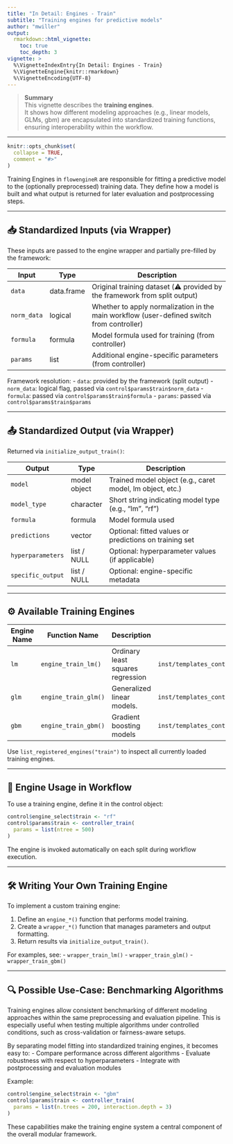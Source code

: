 ```yaml
---
title: "In Detail: Engines - Train"
subtitle: "Training engines for predictive models"
author: "mwiller"
output:
  rmarkdown::html_vignette:
    toc: true
    toc_depth: 3
vignette: >
  %\VignetteIndexEntry{In Detail: Engines - Train}
  %\VignetteEngine{knitr::rmarkdown}
  %\VignetteEncoding{UTF-8}
---
```


> **Summary**  
> This vignette describes the **training engines**.  
> It shows how different modeling approaches (e.g., linear models, GLMs, gbm) are encapsulated into standardized training functions, ensuring interoperability within the workflow.

---

```r
knitr::opts_chunk$set(
  collapse = TRUE,
  comment = "#>"
)
```

Training Engines in `flowengineR` are responsible for fitting a predictive model to the (optionally preprocessed) training data. They define how a model is built and what output is returned for later evaluation and postprocessing steps.

---

## 📥 Standardized Inputs (via Wrapper)
These inputs are passed to the engine wrapper and partially pre-filled by the framework:

| Input         | Type        | Description                                                                 |
|---------------|-------------|-----------------------------------------------------------------------------|
| `data`        | data.frame  | Original training dataset (⚠️ provided by the framework from split output) |
| `norm_data`   | logical     | Whether to apply normalization in the main workflow (user-defined switch from controller)  |
| `formula`     | formula     | Model formula used for training (from controller)                    |
| `params`      | list        | Additional engine-specific parameters (from controller)                   |

Framework resolution:
- `data`: provided by the framework (split output)
- `norm_data`: logical flag, passed via `control$params$train$norm_data`
- `formula`: passed via `control$params$train$formula`
- `params`: passed via `control$params$train$params`

---

## 📤 Standardized Output (via Wrapper)
Returned via `initialize_output_train()`:

| Output            | Type         | Description                                                                  |
|-------------------|--------------|------------------------------------------------------------------------------|
| `model`           | model object | Trained model object (e.g., caret model, lm object, etc.)                   |
| `model_type`      | character    | Short string indicating model type (e.g., "lm", "rf")                      |
| `formula`         | formula      | Model formula used                                                           |
| `predictions`     | vector       | Optional: fitted values or predictions on training set                      |
| `hyperparameters` | list / NULL  | Optional: hyperparameter values (if applicable)                             |
| `specific_output` | list / NULL  | Optional: engine-specific metadata                                          |

---

## ⚙️ Available Training Engines

| Engine Name  | Function Name                 | Description                      | Template Path                                                 | Detail Page |
|--------------|-------------------------------|----------------------------------|----------------------------------------------------------------|--------------|
| `lm`         | `engine_train_lm()`           | Ordinary least squares regression | `inst/templates_control/4_a_template_control_train_lm.R`       | [📄](detail_engine_train_lm.html) |
| `glm`         | `engine_train_glm()`           | Generalized linear models.       | `inst/templates_control/4_b_template_control_train_glm.R`     | [📄](detail_engine_train_glm.html) |
| `gbm`        | `engine_train_gbm()`          | Gradient boosting models         | `inst/templates_control/4_c_template_control_train_gbm.R`      | [📄](detail_engine_train_gbm.html) |

Use `list_registered_engines("train")` to inspect all currently loaded training engines.

---

## 🧩 Engine Usage in Workflow
To use a training engine, define it in the control object:

```r
control$engine_select$train <- "rf"
control$params$train <- controller_train(
  params = list(ntree = 500)
)
```

The engine is invoked automatically on each split during workflow execution.

---

## 🛠️ Writing Your Own Training Engine

To implement a custom training engine:

1. Define an `engine_*()` function that performs model training.
2. Create a `wrapper_*()` function that manages parameters and output formatting.
3. Return results via `initialize_output_train()`.

For examples, see:
- `wrapper_train_lm()`
- `wrapper_train_glm()`
- `wrapper_train_gbm()`

---

## 🔍 Possible Use-Case: Benchmarking Algorithms

Training engines allow consistent benchmarking of different modeling approaches within the same preprocessing and evaluation pipeline. This is especially useful when testing multiple algorithms under controlled conditions, such as cross-validation or fairness-aware setups.

By separating model fitting into standardized training engines, it becomes easy to:
- Compare performance across different algorithms
- Evaluate robustness with respect to hyperparameters
- Integrate with postprocessing and evaluation modules

Example:
```r
control$engine_select$train <- "gbm"
control$params$train <- controller_train(
  params = list(n.trees = 200, interaction.depth = 3)
)
```

These capabilities make the training engine system a central component of the overall modular framework.
